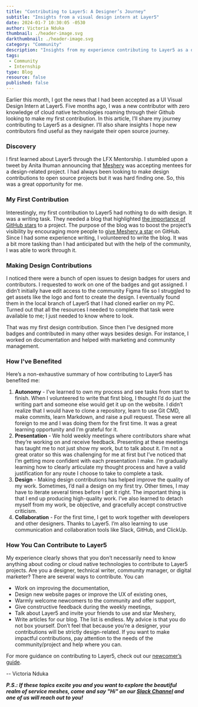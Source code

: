 ```yaml
---
title: "Contributing to Layer5: A Designer’s Journey"
subtitle: "Insights from a visual design intern at Layer5"
date: 2024-01-7 10:30:05 -0530
author: Victoria Nduka
thumbnail: ./header-image.svg
darkthumbnail: ./header-image.svg
category: "Community"
description: "Insights from my experience contributing to Layer5 as a design intern"
tags:
 - Community
 - Internship
type: Blog
resource: false
published: false
---
```



<BlogWrapper>

Earlier this month, I got the news that I had been accepted as a UI Visual Design Intern at Layer5. Five months ago, I was a new contributor with zero knowledge of cloud native technologies roaming through their Github looking to make my first contribution. In this article, I’ll share my journey contributing to Layer5 as a designer. I’ll also share insights I hope new contributors find useful as they navigate their open source journey.

### Discovery
I first learned about Layer5 through the LFX Mentorship. I stumbled upon a tweet by Anita Ihuman announcing that [Meshery](https://layer5.io/cloud-native-management/meshery) was accepting mentees for a design-related project. I had always been looking to make design contributions to open source projects but it was hard finding one. So, this was a great opportunity for me.

### My First Contribution
Interestingly, my first contribution to Layer5 had nothing to do with design. It was a writing task. They needed a blog that highlighted [the importance of GitHub stars](https://layer5.io/blog/community/on-the-importance-of-github-stars) to a project. The purpose of the blog was to boost the project’s visibility by encouraging more people to [give Meshery a star](https://github.com/meshery/meshery) on GitHub. Since I had some experience writing, I volunteered to write the blog. It was a bit more tasking than I had anticipated but with the help of the community, I was able to work through it.
 
### Making Design Contributions
I noticed there were a bunch of open issues to design badges for users and contributors. I requested to work on one of the badges and got assigned. I didn’t initially have edit access to the community Figma file so I struggled to get assets like the logo and font to create the design. I eventually found them in the local branch of Layer5 that I had cloned earlier on my PC. Turned out that all the resources I needed to complete that task were available to me; I just needed to know where to look.

That was my first design contribution. Since then I’ve designed more badges and contributed in many other ways besides design. For instance, I worked on documentation and helped with marketing and community management.

### How I've Benefited
Here’s a non-exhaustive summary of how contributing to Layer5 has benefited me:
1. **Autonomy** - I’ve learned to own my process and see tasks from start to finish. When I volunteered to write that first blog, I thought I’d do just the writing part and someone else would get it up on the website. I didn’t realize that I would have to clone a repository, learn to use Git CMD, make commits, learn Markdown, and raise a pull request. These were all foreign to me and I was doing them for the first time. It was a great learning opportunity and I’m grateful for it.
1. **Presentation** - We hold weekly meetings where contributors share what they’re working on and receive feedback. Presenting at these meetings has taught me to not just show my work, but to talk about it. I’m not a great orator so this was challenging for me at first but I’ve noticed that I’m getting more confident with each presentation I make. I’m gradually learning how to clearly articulate my thought process and have a valid justification for any route I choose to take to complete a task.
1. **Design** - Making design contributions has helped improve the quality of my work. Sometimes, I’d nail a design on my first try. Other times, I may have to iterate several times before I get it right. The important thing is that I end up producing high-quality work. I’ve also learned to detach myself from my work, be objective, and gracefully accept constructive criticism.
1. **Collaboration** - For the first time, I get to work together with developers and other designers. Thanks to Layer5.  I’m also learning to use communication and collaboration tools like Slack, GitHub, and ClickUp.

### How You Can Contribute to Layer5
My experience clearly shows that you don’t necessarily need to know anything about coding or cloud native technologies to contribute to Layer5 projects. Are you a designer, technical writer, community manager, or digital marketer? There are several ways to contribute. You can
- Work on improving the documentation,
- Design new website pages or improve the UX of existing ones,
- Warmly welcome newcomers to the community and offer support,
- Give constructive feedback during the weekly meetings,
- Talk about Layer5 and invite your friends to use and star Meshery,
- Write articles for our blog.
The list is endless. My advice is that you do not box yourself. Don’t feel that because you’re a designer, your contributions will be strictly design-related. If you want to make impactful contributions, pay attention to the needs of the community/project and help where you can.

For more guidance on contributing to Layer5, check out our [newcomer’s guide](https://layer5.io/community/newcomers).


\-- <Link to="https://layer5.io/community/members/victoria-nduka">Victoria Nduka</Link>

_**P.S.: If these topics excite you and you want to explore the beautiful realm of service meshes, come and say "Hi" on our [Slack Channel](http://slack.layer5.io) and one of us will reach out to you!**_

</BlogWrapper>

